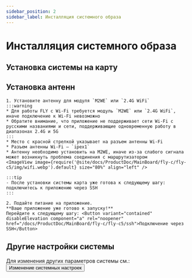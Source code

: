 ```yaml
---
sidebar_position: 2
sidebar_label: Инсталляция системного образа
---
```





# Инсталляция системного образа

<FASTFASLH name="H618" />


## Установка системы на карту

<Tabs>
    <TabItem value="usb" label="Схема установки M2WE в C5" default>
        <ImageView image={require('@site/docs/ProductDoc/MainBoard/fly-c/fly-c5/img/m2we.webp').default} size="80%" align="center" />
    </TabItem>
    <TabItem value="can" label="Схема установки TF-карты в C5">
        <ImageView image={require('@site/docs/ProductDoc/MainBoard/fly-c/fly-c5/img/tf.webp').default} size="80%" align="center" />
    </TabItem>
</Tabs>

## Установка антенн

    1. Установите антенну для модуля `M2WE` или `2.4G WiFi`
    :::warning
    * Для работы FLY с Wi-Fi требуется модуль `M2WE` или `2.4G WiFi`, иначе подключение к Wi-Fi невозможно
    * Обратите внимание, что приложение не поддерживает сети Wi-Fi с русскими названиями и сети, поддерживающие одновременную работу в диапазонах 2.4G и 5G
    :::
    * Место с красной стрелкой указывает на разъем антенны Wi-Fi
    * Разъем антенны Wi-Fi — `ipex1`
    * Антенну необходимо установить на M2WE, иначе из-за слабого сигнала может возникнуть проблема соединения с маршрутизатором
    <ImageView image={require('@site/docs/ProductDoc/MainBoard/fly-c/fly-c5/img/wifi.webp').default} size="80%" align="left" /> 

    :::tip
    - После установки системы карта уже готова к следующему шагу: подключитесь к приложению через SSH
    :::

    2. Подайте питание на приложение.  
    **Ваше приложение уже готово к запуску!**  
    Перейдите к следующему шагу: <Button variant="contained" disableElevation component="a" rel="noopener" href="/docs/ProductDoc/MainBoard/fly-c/fly-c5/ssh">Подключение через SSH</Button>

## Другие настройки системы

Для изменения других параметров системы см.: <Button variant="contained" disableElevation component="a" rel="noopener" href="/docs/ProductDoc/MainBoard/fly-c/fly-c5/config">Изменение системных настроек</Button>
